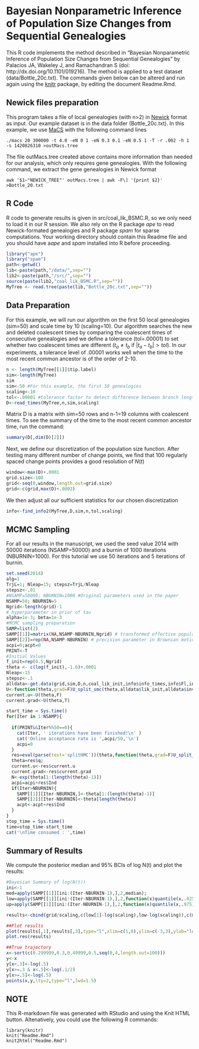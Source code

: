 Bayesian Nonparametric Inference of Population Size Changes from Sequential Genealogies
==========================================================================


This R code implements the method described in "Bayesian Nonparametric Inference of Population Size Changes from Sequential Genealogies" by Palacios JA, Wakeley J, and Ramachandran S (doi: http://dx.doi.org/10.1101/019216). The method is applied to a test dataset (data/Bottle_20c.txt). The commands given below can be altered and run again using the [knitr]( http://yihui.name/knitr/) package, by editing the document Readme.Rmd. 

**Newick files preparation**
----------------------------

This program takes a file of local genealogies (with n>2) in [Newick](http://evolution.genetics.washington.edu/phylip/newicktree.html) format as input. Our example dataset  is in the data folder (Bottle_20c.txt). In this example, we use [MaCS](https://code.google.com/p/macs/) with the following command lines

```
./macs 20 300000 -t 4.0 -eN 0 1 -eN 0.3 0.1 -eN 0.5 1 -T -r .002 -h 1 -s 1420826310 >outMacs.tree
```
The file outMacs.tree created above contains more information than needed for our analysis, which only requires gene genealogies. With the following command, we extract the gene genealogies in Newick format
```
awk '$1~"NEWICK_TREE"' outMacs.tree | awk -F\] '{print $2}' >Bottle_20.txt
```

**R Code**
---------------

R code to generate results is given in src/coal_lik_BSMC.R, so we only need to load it in our R session. We also rely on the R package *ape* to read Newick-formated genealogies and R package *spam* for sparse computations. Your working directory should contain this Readme file and you should have a*ape* and *spam* installed into R before proceeding.

```r

library("ape")
library("spam")
path<-getwd()
lib<-paste(path,"/data/",sep="")
lib2<-paste(path,"/src/",sep="")
source(paste(lib2,"coal_lik_BSMC.R",sep=""))
MyTree <- read.tree(paste(lib,"Bottle_20c.txt",sep=""))
```

**Data Preparation**
----------------------

For this example, we will run our algorithm on the first 50 local genealogies (sim=50) and scale time by 10 (scaling=10). Our algorithm searches the new and deleted coalescent times by comparing the coalescent times of consecutive genealogies and we define a tolerance (tol=.00001) to set whether two coalescent times are different ($t_{a} \neq t_{b}$ if $|t_{a}-t_{b}|>tol$). In our experiments, a tolerance level of .00001 works well when the time to the most recent common ancestor is of the order of 2-10. 

```r
n <- length(MyTree[[1]]$tip.label)
sim<-length(MyTree) 
sim
sim<-50 #For this example, the first 50 genealogies
scaling<-10
tol<-.00001 #tolerance factor to detect difference between branch lengths
D<-read_times(MyTree,n,sim,scaling)
```

Matrix D is a matrix with sim=50 rows and n-1=19 columns with coalescent times. To see the summary of the time to the most recent common ancestor time, run the command:

```r
summary(D[,dim(D)[2]])
```

Next, we define our discretization of the population size function. After testing many different number of change points, we find that 100 regularly spaced change points provides a good resolution of $N(t)$

```r
window<-max(D)+.0001
grid.size<-100
grid<-seq(0,window,length.out=grid.size)
grid<-c(grid,max(D)+.0002)
```

We then adjust all our sufficient statistics for our chosen discretization  

```r
info<-find_info2(MyTree,D,sim,n,tol,scaling)
```

**MCMC Sampling**
-----------------------

For all our results in the manuscript, we used the seed value 2014 with 50000 iterations (NSAMP=50000) and a burnin of 1000 iterations (NBURNIN=1000). For this tutorial we use 50 iterations and 5 iterations of burnin. 

```r
set.seed(2014)
alg=1
TrjL=1; Nleap=15; stepsz=TrjL/Nleap
stepsz<-.01
#NSAMP=50000; NBURNIN=1000 #Original parameters used in the paper
NSAMP=50; NBURNIN=5
Ngrid<-length(grid)-1
# hyperparameter in prior of tau
alpha=1e-3; beta=1e-3
#MCMC sampling preparation
SAMP=list(2)
SAMP[[1]]=matrix(NA,NSAMP-NBURNIN,Ngrid) # transformed effective population size
SAMP[[2]]=rep(NA,NSAMP-NBURNIN) # precision parameter in Brownian motion
acpi=0;acpt=0
PRINT<-T
#Initial Values
f_init=rep(0.5,Ngrid)
theta <- c(log(f_init),-1.6)+.0001 
Nleap<-15
stepsz<-.1
alldata<-get.data(grid,sim,D,n,coal_lik_init,info$info_times,info$Fl,info$latent,info$t_new,info$t_del)
U<-function(theta,grad=F)U_split_smc(theta,alldata$lik_init,alldata$invC,alpha,beta,grad)
current.u<-U(theta,F)
current.grad<-U(theta,T)

start_time = Sys.time()
for(Iter in 1:NSAMP){
  
  if(PRINT&&Iter%%50==0){
    cat(Iter, ' iterations have been finished!\n' )
    cat('Online acceptance rate is ',acpi/50,'\n')
    acpi=0
  }
  res=eval(parse(text='splitHMC'))(theta,function(theta,grad=F)U_split_smc(theta,alldata$lik_init,alldata$invC,alpha,beta,grad),alldata$rtEV,alldata$EVC,stepsz,Nleap,current.u,current.grad)
  theta=res$q;
  current.u<-res$current.u
  current.grad<-res$current.grad
  N<-exp(theta[1:(length(theta)-1)])
  acpi=acpi+res$Ind
  if(Iter>NBURNIN){
    SAMP[[1]][Iter-NBURNIN,]<-theta[1:(length(theta)-1)]
    SAMP[[2]][Iter-NBURNIN]<-theta[length(theta)]
    acpt<-acpt+res$Ind
  }
}
stop_time = Sys.time()
time=stop_time-start_time
cat('\nTime consumed : ',time)

```

**Summary of Results**
--------------------------

We compute the posterior median and 95% BCIs of log N(t) and plot the results:

```r
#Bayesian Summary of log(N(t))
ini<-1
med=apply(SAMP[[1]][ini:(Iter-NBURNIN-1),],2,median); 
low=apply(SAMP[[1]][ini:(Iter-NBURNIN-1),],2,function(x)quantile(x,.025))
up=apply(SAMP[[1]][ini:(Iter-NBURNIN-1),],2,function(x)quantile(x,.975))

results<-cbind(grid/scaling,c(low[1]-log(scaling),low-log(scaling)),c(med[1]-log(scaling),med-log(scaling)),c(up[1],up)-log(scaling))
```

```r

##Plot results
plot(results[,1],results[,3],type="l",xlim=c(1,0),ylim=c(-3,3),ylab="log N(t)",xlab="No generations",col="white")
plot.res(results)

##True trajectory
x<-sort(c(0.299999,0.3,0.49999,0.5,seq(0,4,length.out=100)))
y<-x
y[x<.3]<-log(.5)
y[x>=.3 & x<.5]<-log(.1/2)
y[x>=.5]<-log(.5)
points(x,y,lty=2,type="l",lwd=1.5)

```  

**NOTE**
------

This R-markdown file was generated with RStudio and using the Knit HTML button. Altenatively, you could use the following R commands:

```
library(knitr)
knit("Readme.Rmd")
knit2html("Readme.Rmd")
```


